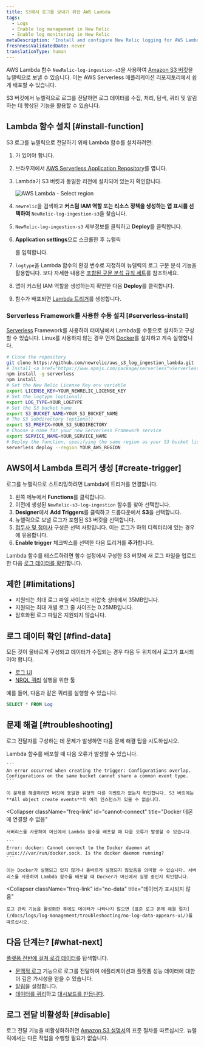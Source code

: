 ```yaml
---
title: S3에서 로그를 보내기 위한 AWS Lambda
tags:
  - Logs
  - Enable log management in New Relic
  - Enable log monitoring in New Relic
metaDescription: 'Install and configure New Relic logging for AWS Lambda with S3, so you can use enhanced log management capabilities.'
freshnessValidatedDate: never
translationType: human
---
```



AWS Lambda 함수 `NewRelic-log-ingestion-s3`을 사용하여 [Amazon S3 버킷](https://aws.amazon.com/s3/)을 뉴렐릭으로 보낼 수 있습니다. 이는 AWS Serverless 애플리케이션 리포지토리에서 쉽게 배포할 수 있습니다.

S3 버킷에서 뉴렐릭으로 로그를 전달하면 로그 데이터를 수집, 처리, 탐색, 쿼리 및 알림하는 데 향상된 <InlinePopover type="logs"/>기능을 활용할 수 있습니다.

## Lambda 함수 설치 [#install-function]

S3 로그를 뉴렐릭으로 전달하기 위해 Lambda 함수를 설치하려면:

1. <InlinePopover type="licenseKey"/>

   가 있어야 합니다.

2. 브라우저에서 [AWS Serverless Application Repository](https://serverlessrepo.aws.amazon.com/applications)를 엽니다.

3. Lambda가 S3 버킷과 동일한 리전에 설치되어 있는지 확인합니다.

   <img title="AWS Lambda - Select region" alt="AWS Lambda - Select region" src={serverlessAWSLambdaSelectRegion}/>

4. `newrelic`을 검색하고 **커스텀 IAM 역할 또는 리소스 정책을 생성하는 앱 표시를 선택하여** `NewRelic-log-ingestion-s3`을 찾습니다.

5. `NewRelic-log-ingestion-s3` 세부정보를 클릭하고 **Deploy**를 클릭합니다.

6. **Application settings**으로 스크롤한 후 뉴렐릭

   <InlinePopover type="licenseKey"/>

   를 입력합니다.

7. `logtype`을 Lambda 함수의 환경 변수로 지정하여 뉴렐릭의 로그 구문 분석 기능을 활용합니다. 보다 자세한 내용은 [포함된 구문 분석 규칙 세트](/docs/logs/new-relic-logs/ui-data/new-relic-logs-parsing-built-rules-custom-parsing#built-in-rules)를 참조하세요.

8. 앱이 커스텀 IAM 역할을 생성하는지 확인한 다음 **Deploy**를 클릭합니다.

9. 함수가 배포되면 [Lambda 트리거](#create-trigger)를 생성합니다.

### Serverless Framework를 사용한 수동 설치 [#serverless-install]

[Serverless](https://www.npmjs.com/package/serverless) Framework를 사용하여 터미널에서 Lambda를 수동으로 설치하고 구성할 수 있습니다. Linux를 사용하지 않는 경우 먼저 [Docker](https://docs.docker.com/get-docker/)를 설치하고 계속 실행합니다.

```bash
# Clone the repository
git clone https://github.com/newrelic/aws_s3_log_ingestion_lambda.git
# Install <a href="https://www.npmjs.com/package/serverless">Serverless</a> and the repo dependencies
npm install -g serverless
npm install
# Set the New Relic License Key env variable
export LICENSE_KEY=YOUR_NEWRELIC_LICENSE_KEY
# Set the logtype (optional)
export LOG_TYPE=YOUR_LOGTYPE
# Set the S3 bucket name
export S3_BUCKET_NAME=YOUR_S3_BUCKET_NAME
# The S3 subdirectory (optional)
export S3_PREFIX=YOUR_S3_SUBDIRECTORY
# Choose a name for your new Serverless Framework service
export SERVICE_NAME=YOUR_SERVICE_NAME
# Deploy the function, specifying the same region as your S3 bucket listed above
serverless deploy --region YOUR_AWS_REGION
```

## AWS에서 Lambda 트리거 생성 [#create-trigger]

로그를 뉴렐릭으로 스트리밍하려면 Lambda에 트리거를 연결합니다.

1. 왼쪽 메뉴에서 **Functions**를 클릭합니다.
2. 이전에 생성된 `NewRelic-s3-log-ingestion` 함수를 찾아 선택합니다.
3. **Designer**에서 **Add Triggers**를 클릭하고 드롭다운에서 **S3**을 선택합니다.
4. 뉴렐릭으로 보낼 로그가 포함된 S3 버킷을 선택합니다.
5. [접두사 및 접미사](https://aws.amazon.com/blogs/compute/amazon-s3-adds-prefix-and-suffix-filters-for-lambda-function-triggering/) 구성은 선택 사항입니다. 이는 로그가 하위 디렉터리에 있는 경우에 유용합니다.
6. **Enable trigger** 체크박스를 선택한 다음 트리거를 **추가**합니다.

Lambda 함수를 테스트하려면 함수 설정에서 구성한 S3 버킷에 새 로그 파일을 업로드한 다음 [로그 데이터를 확인](#find-data)합니다.

<InstallFeedback/>

## 제한 [#limitations]

* 지원되는 최대 로그 파일 사이즈는 비압축 상태에서 35MB입니다.
* 지원되는 최대 개별 로그 줄 사이즈는 0.25MB입니다.
* 암호화된 로그 파일은 지원되지 않습니다.

## 로그 데이터 확인 [#find-data]

모든 것이 올바르게 구성되고 데이터가 수집되는 경우 다음 두 위치에서 로그가 표시되어야 합니다.

* [로그 UI](https://one.newrelic.com/launcher/logger.log-launcher)
* [NRQL 쿼리](/docs/chart-builder/use-chart-builder/choose-data/use-advanced-nrql-mode-specify-data) 실행을 위한 툴

예를 들어, 다음과 같은 쿼리를 실행할 수 있습니다.

```sql
SELECT * FROM Log
```

## 문제 해결 [#troubleshooting]

로그 전달자를 구성하는 데 문제가 발생하면 다음 문제 해결 팁을 시도하십시오.

<CollapserGroup>
  <Collapser
    className="freq-link"
    id="config-overlap"
    title="구성 중복"
  >
    Lambda 함수를 배포할 때 다음 오류가 발생할 수 있습니다.

    ```
    An error occurred when creating the trigger: Configurations overlap. Configurations on the same bucket cannot share a common event type.
    ```

    이 문제를 해결하려면 버킷에 동일한 유형의 다른 이벤트가 없는지 확인합니다. S3 버킷에는 **All object create events**의 여러 인스턴스가 있을 수 없습니다.
  </Collapser>

  <Collapser
    className="freq-link"
    id="cannot-connect"
    title="Docker 데몬에 연결할 수 없음"
  >
    서버리스를 사용하여 머신에서 Lambda 함수를 배포할 때 다음 오류가 발생할 수 있습니다.

    ```
    Error: docker: Cannot connect to the Docker daemon at unix:///var/run/docker.sock. Is the docker daemon running?
    ```

    이는 Docker가 실행되고 있지 않거나 올바르게 설정되지 않았음을 의미할 수 있습니다. 서버리스를 사용하여 Lambda 함수를 배포할 때 Docker가 머신에서 실행 중인지 확인합니다.
  </Collapser>

  <Collapser
    className="freq-link"
    id="no-data"
    title="데이터가 표시되지 않음"
  >
    로그 관리 기능을 활성화한 후에도 데이터가 나타나지 않으면 [표준 로그 문제 해결 절차](/docs/logs/log-management/troubleshooting/no-log-data-appears-ui/)를 따르십시오.
  </Collapser>
</CollapserGroup>

## 다음 단계는? [#what-next]

[플랫폼 전반에 걸쳐 로깅 데이터](/docs/logs/log-management/ui-data/use-logs-ui/)를 탐색합니다.

* [문맥적 로그](/docs/logs/enable-log-management-new-relic/configure-logs-context/configure-logs-context-apm-agents/) 기능으로 로그를 전달하여 애플리케이션과 플랫폼 성능 데이터에 대한 더 깊은 가시성을 얻을 수 있습니다.
* [알림](/docs/alerts-applied-intelligence/new-relic-alerts/alert-conditions/create-alert-conditions/)을 설정합니다.
* [데이터를 쿼리](/docs/query-your-data/explore-query-data/get-started/introduction-querying-new-relic-data/)하고 [대시보드를 만듭니다](/docs/query-your-data/explore-query-data/dashboards/introduction-dashboards/).

## 로그 전달 비활성화 [#disable]

로그 전달 기능을 비활성화하려면 [Amazon S3 설명서](https://aws.amazon.com/s3/)의 표준 절차를 따르십시오. 뉴렐릭에서는 다른 작업을 수행할 필요가 없습니다.
